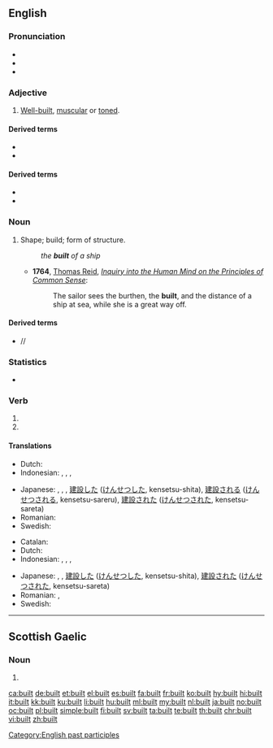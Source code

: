 ==English==

===Pronunciation===
* {{IPA|/ˈbɪlt/|lang=en}}
* {{audio|en-us-built.ogg|Audio (US)|lang=en}}
* {{rhymes|ɪlt|lang=en}}

===Adjective===
{{en-adj|-}}

# {{lb|en|informal}} [[well-built|Well-built]], [[muscular]] or [[toned]].

====Derived terms====
* {{l|en|student-built}}
* {{l|en|well-built}}

====Derived terms====
* {{l|en|built like a brick shithouse}}
* {{l|en|built like a tank}}

===Noun===
{{en-noun}}

# {{lb|en|obsolete}} Shape; build; form of structure.
#: ''the '''built''' of a ship''
#* '''1764''', [[w:Thomas Reid|Thomas Reid]], ''[[Inquiry into the Human Mind on the Principles of Common Sense]]'':
#*: The sailor sees the burthen, the '''built''', and the distance of a ship at sea, while she is a great way off.

====Derived terms====
* {{l|en|built in}}/{{l|en|built-in}}/{{l|en|builtin}}

===Statistics===
* {{rank|meeting|corner|spite|900|built|lower|lead|wouldn't}}

===Verb===
{{head|en|verb form}}

# {{en-simple past of|build}}
# {{inflection of|build||past|part|lang=en}}

====Translations====
{{trans-top|simple past of build}}
* Dutch: {{t+|nl|bouwde}}
* Indonesian: {{t+|id|bangun|alt=membangun}}, {{t+|id|diri|alt=mendirikan}}, {{t+|id|bangun|alt=dibangun}}, {{t+|id|diri|alt=didirikan}}
{{trans-mid}}
* Japanese: {{t|ja|建てた|tr=[[たてた]], tateta}}, {{t|ja|建てられる|tr=[[たてられる]], taterareru}}, {{t|ja|建てられた|tr=[[たてられた]], taterareta}}, [[建設]]した ([[けんせつ]]した, kensetsu-shita), [[建設]]される ([[けんせつ]]される, kensetsu-sareru), [[建設]]された ([[けんせつ]]された, kensetsu-sareta)
* Romanian: {{t+|ro|construi}}
* Swedish: {{t+|sv|byggt}}
{{trans-bottom}}

{{trans-top|past participle of build}}
* Catalan: {{t+|ca|construït}}
* Dutch: {{t+|nl|gebouwd}}
* Indonesian: {{t+|id|bangun|alt=membangun}}, {{t+|id|diri|alt=mendirikan}}, {{t+|id|bangun|alt=dibangun}}, {{t+|id|diri|alt=didirikan}}
{{trans-mid}}
* Japanese: {{t|ja|建てた|tr=[[たてた]], tateta}}, {{t|ja|建てられた|tr=[[たてられた]], taterareta}}, [[建設]]した ([[けんせつ]]した, kensetsu-shita), [[建設]]された ([[けんせつ]]された, kensetsu-sareta)
* Romanian: {{t+|ro|construit}}, {{t+|ro|clădit}}
* Swedish: {{t+|sv|byggd}}
{{trans-bottom}}

<!-- verb forms are above
===Gerund===
{{head|en|verb form}}

# {{gerund of|build|lang=en}}
-->

[[Category:English past participles]]

----

==Scottish Gaelic==

===Noun===
{{head|gd|noun form|g=m}}

# {{inflection of|balt||gen|s|lang=gd}}

[[ca:built]]
[[de:built]]
[[et:built]]
[[el:built]]
[[es:built]]
[[fa:built]]
[[fr:built]]
[[ko:built]]
[[hy:built]]
[[hi:built]]
[[it:built]]
[[kk:built]]
[[ku:built]]
[[li:built]]
[[hu:built]]
[[ml:built]]
[[my:built]]
[[nl:built]]
[[ja:built]]
[[no:built]]
[[oc:built]]
[[pl:built]]
[[simple:built]]
[[fi:built]]
[[sv:built]]
[[ta:built]]
[[te:built]]
[[th:built]]
[[chr:built]]
[[vi:built]]
[[zh:built]]